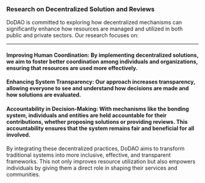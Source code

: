 ### **Research on Decentralized Solution and Reviews**

DoDAO is committed to exploring how decentralized mechanisms can significantly enhance how resources are managed and utilized in both public and private sectors. Our research focuses on:

---

#### **Improving Human Coordination:** By implementing decentralized solutions, we aim to foster better coordination among individuals and organizations, ensuring that resources are used more effectively.

#### **Enhancing System Transparency:** Our approach increases transparency, allowing everyone to see and understand how decisions are made and how solutions are evaluated.

#### **Accountability in Decision-Making:** With mechanisms like the bonding system, individuals and entities are held accountable for their contributions, whether proposing solutions or providing reviews. This accountability ensures that the system remains fair and beneficial for all involved.

By integrating these decentralized practices, DoDAO aims to transform traditional systems into more inclusive, effective, and transparent frameworks. This not only improves resource utilization but also empowers individuals by giving them a direct role in shaping their services and communities.
